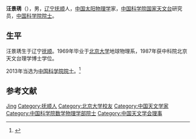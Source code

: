 {{Infobox person
| 姓名     = 汪景琇
| 图像     = 
| 图像说明 = 
| 出生日期 = 1944年5月21日
| 出生地   = [[辽宁|辽宁]][[抚顺|抚顺]]
| 死亡日期 = 
| 死亡地   = 
| 国籍       = {{PRC}}
| 籍贯       = 
| 别名     = 
| 知名于   = 
| 职业     = 物理学家
| 母校 = [[北京大学|北京大学]]
}}

'''汪景琇'''（{{bd|1944年|5月21日||}}），男，[[辽宁|辽宁]][[抚顺|抚顺]]人，[[中华人民共和国|中国]][[太阳物理学|太阳物理学]]家，[[中国科学院国家天文台|中国科学院国家天文台]]研究员，[[中国科学院院士|中国科学院院士]]。

== 生平 ==
汪景琇生于辽宁[[抚顺|抚顺]]。1969年毕业于[[北京大学|北京大学]]地球物理系，1987年获中科院北京天文台理学博士学位。

2013年当选为[[中国科学院院士|中国科学院院士]]。<ref>{{Cite web|title=汪景琇|url=http://sourcedb.naoc.cas.cn/cn/naoexpert/200907/t20090706_2000362.html/|accessdate=|work=中国科学院国家天文台|archiveurl=https://web.archive.org/web/20130205105553/http://sourcedb.naoc.cas.cn/cn/naoexpert/200907/t20090706_2000362.html|archivedate=2013-02-05}}</ref>

== 参考文献 ==
{{reflist}}

{{中国科学家小作品}}
{{中国科学院数学物理学部院士}}
{{Navboxes
| title  = 汪景琇在[[中国天文学会|中国天文学会]]的职务
| list1  =
{{中国天文学会第十一届理事会}}
{{中国天文学会第十二届理事会}}
}}

{{Authority control}}
{{DEFAULTSORT:Wang}}
[[Category:汪姓|Jing]]
[[Category:抚顺人|Category:抚顺人]]
[[Category:北京大学校友|Category:北京大学校友]]
[[Category:中国天文学家|Category:中国天文学家]]
[[Category:中国科学院数学物理学部院士|Category:中国科学院数学物理学部院士]]
[[Category:中国天文学会理事|Category:中国天文学会理事]]